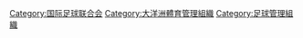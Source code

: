 [[Category:国际足球联合会|Category:国际足球联合会]]
[[Category:大洋洲體育管理組織|Category:大洋洲體育管理組織]]
[[Category:足球管理組織|Category:足球管理組織]]